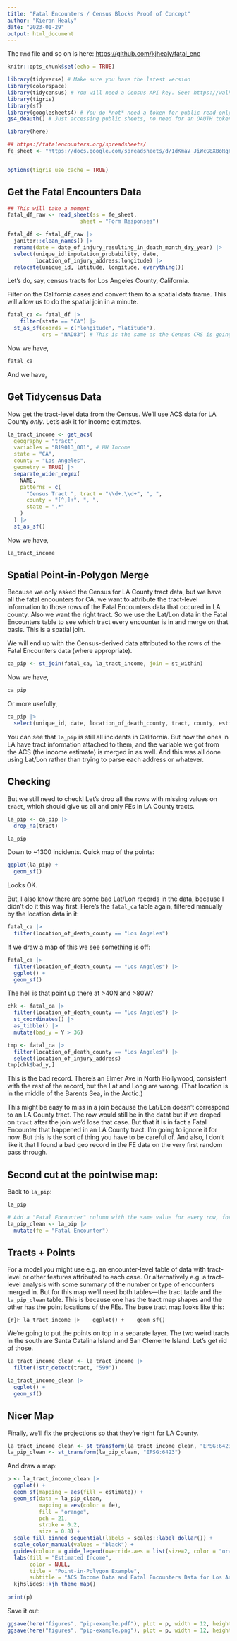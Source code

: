```yaml
---
title: "Fatal Encounters / Census Blocks Proof of Concept"
author: "Kieran Healy"
date: "2023-01-29"
output: html_document
---
```


The `Rmd` file and so on is here: <https://github.com/kjhealy/fatal_enc>

```r
knitr::opts_chunk$set(echo = TRUE)

library(tidyverse) # Make sure you have the latest version
library(colorspace)
library(tidycensus) # You will need a Census API key. See: https://walker-data.com/tidycensus/articles/basic-usage.html
library(tigris)
library(sf)
library(googlesheets4) # You do *not* need a token for public read-only sheets.
gs4_deauth() # Just accessing public sheets, no need for an OAUTH token

library(here)

## https://fatalencounters.org/spreadsheets/
fe_sheet <- "https://docs.google.com/spreadsheets/d/1dKmaV_JiWcG8XBoRgP8b4e9Eopkpgt7FL7nyspvzAsE/edit#gid=0"


options(tigris_use_cache = TRUE)
```


## Get the Fatal Encounters Data

```r
## This will take a moment
fatal_df_raw <- read_sheet(ss = fe_sheet, 
                       sheet = "Form Responses") 
```

```r
fatal_df <- fatal_df_raw |> 
  janitor::clean_names() |> 
  rename(date = date_of_injury_resulting_in_death_month_day_year) |> 
  select(unique_id:imputation_probability, date, 
         location_of_injury_address:longitude) |> 
  relocate(unique_id, latitude, longitude, everything())
```

Let's do, say, census tracts for Los Angeles County, California. 

Filter on the California cases and convert them to a spatial data frame. This will allow us to do the spatial join in a minute. 

```r
fatal_ca <- fatal_df |> 
    filter(state == "CA") |> 
  st_as_sf(coords = c("longitude", "latitude"), 
           crs = "NAD83") # This is the same as the Census CRS is going to be in.

```

Now we have,

```r
fatal_ca 
```

And we have, 


## Get Tidycensus Data

Now get the tract-level data from the Census. We'll use ACS data for LA County _only_. Let's ask it for income estimates. 

```r

la_tract_income <- get_acs(
  geography = "tract", 
  variables = "B19013_001", # HH Income
  state = "CA", 
  county = "Los Angeles", 
  geometry = TRUE) |>   
  separate_wider_regex(
    NAME,
    patterns = c(
      "Census Tract ", tract = "\\d+.\\d+", ", ",
      county = "[^,]+", ", ",
      state = ".*"
    )
  ) |> 
  st_as_sf()

```

Now we have, 

```r
la_tract_income
```


## Spatial Point-in-Polygon Merge

Because we only asked the Census for LA County tract data, but we have all the fatal encounters for CA, we want to attribute the tract-level information to those rows of the Fatal Encounters data that occured in LA county. Also we want the right tract. So we use the Lat/Lon data in the Fatal Encounters table to see which tract every encounter is in and merge on that basis. This is a spatial join.

We will end up with the Census-derived data attributed to the rows of the Fatal Encounters data (where appropriate). 

```r
ca_pip <- st_join(fatal_ca, la_tract_income, join = st_within)
```

Now we have, 

```r
ca_pip
```

Or more usefully, 

```r
ca_pip |> 
  select(unique_id, date, location_of_death_county, tract, county, estimate)
```

You can see that `la_pip` is still all incidents in California. But now the ones in LA have tract information attached to them, and the variable we got from the ACS (the income estimate) is merged in as well. And this was all done using Lat/Lon rather than trying to parse each address or whatever. 


## Checking

But we still need to check! Let's drop all the rows with missing values on `tract`, which should give us all and only FEs in LA County tracts.  

```r
la_pip <- ca_pip |> 
  drop_na(tract)

la_pip
```

Down to ~1300 incidents. Quick map of the points:


```r
ggplot(la_pip) + 
  geom_sf()
```

Looks OK. 

But, I also know there are some bad Lat/Lon records in the data, because I didn't do it this way first. Here's the `fatal_ca` table again, filtered manually by the location data in it:

```r
fatal_ca |> 
  filter(location_of_death_county == "Los Angeles")
```

If we draw a map of this we see something is off:

```r
fatal_ca |> 
  filter(location_of_death_county == "Los Angeles") |> 
  ggplot() + 
  geom_sf()
```

The hell is that point up there at >40N and >80W?

```r
chk <- fatal_ca |> 
  filter(location_of_death_county == "Los Angeles") |> 
  st_coordinates() |> 
  as_tibble() |> 
  mutate(bad_y = Y > 36)  

tmp <- fatal_ca |> 
  filter(location_of_death_county == "Los Angeles") |> 
  select(location_of_injury_address) 
tmp[chk$bad_y,]
```

This is the bad record. There's an Elmer Ave in North Hollywood, consistent
with the rest of the record, but the Lat and Long are wrong. (That location is in the middle
of the Barents Sea, in the Arctic.)  

This might be easy to miss in a join because the Lat/Lon doesn't correspond to an LA County tract. The row would still be in the datat but if we droped on `tract` after the join we'd lose that case. But that it is in fact a Fatal Encounter that happened in an LA County tract. I'm going to ignore it for now. But this is the sort of thing you have to be careful of. And also, I don't like it that I found a bad geo record in the FE data on the very first random pass through. 

## Second cut at the pointwise map:

Back to `la_pip`: 



```r
la_pip

# Add a "Fatal Encounter" column with the same value for every row, for the purposes of the map we're about to draw
la_pip_clean <- la_pip |> 
  mutate(fe = "Fatal Encounter")
```


## Tracts + Points

For a model you might use e.g. an encounter-level table of data with tract-level or other features attributed to each case. Or alternatively e.g. a tract-level analysis with some summary of the number or type of encounters merged in. But for this map we'll need both tables---the  tract table and the `la_pip_clean` table. This is because one has the tract map shapes and the other has the point locations of the FEs. The base tract map looks like this:

```{r}F
la_tract_income |> 
  ggplot() + 
  geom_sf()
```

We're going to put the points on top in a separate layer. The two weird tracts in the south are Santa Catalina Island and San Clemente Island. Let's get rid of those. 

```r
la_tract_income_clean <- la_tract_income |> 
  filter(!str_detect(tract, "599"))

la_tract_income_clean |> 
  ggplot() + 
  geom_sf()

```


## Nicer Map

Finally, we'll fix the projections so that they're right for LA County. 

```r
la_tract_income_clean <- st_transform(la_tract_income_clean, "EPSG:6423")
la_pip_clean <- st_transform(la_pip_clean, "EPSG:6423")
```

And draw a map:

```r
p <- la_tract_income_clean |> 
  ggplot() + 
  geom_sf(mapping = aes(fill = estimate)) + 
  geom_sf(data = la_pip_clean, 
          mapping = aes(color = fe),  
          fill = "orange",
          pch = 21, 
          stroke = 0.2,
          size = 0.8) +
  scale_fill_binned_sequential(labels = scales::label_dollar()) +
  scale_color_manual(values = "black") + 
  guides(colour = guide_legend(override.aes = list(size=2, color = "orange"))) + 
  labs(fill = "Estimated Income", 
       color = NULL,
       title = "Point-in-Polygon Example", 
       subtitle = "ACS Income Data and Fatal Encounters Data for Los Angeles County, at the Census Tract Level") + 
  kjhslides::kjh_theme_map() 
  
print(p)
```

Save it out:

```r
ggsave(here("figures", "pip-example.pdf"), plot = p, width = 12, height = 10)
ggsave(here("figures", "pip-example.png"), plot = p, width = 12, height = 10, bg = "white")
```



